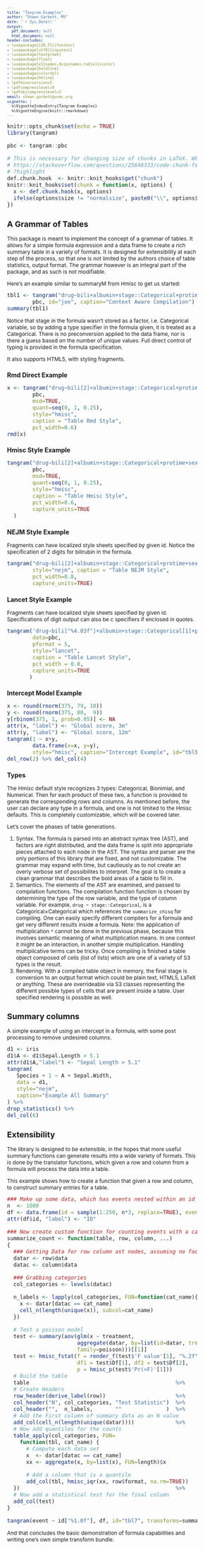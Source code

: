 ```yaml
---
title: "Tangram Examples"
author: "Shawn Garbett, MS"
date: '`r Sys.Date()`'
output:
  pdf_document: null
  html_document: null
header-includes:
- \usepackage[LGR,T1]{fontenc}
- \usepackage[utf8]{inputenc}
- \usepackage{textgreek}
- \usepackage{float}
- \usepackage[x11names,dvipsnames,table]{xcolor}
- \usepackage{boldline}
- \usepackage{colortbl}
- \usepackage{hhline}
- \pdfminorversion=5
- \pdfcompresslevel=9
- \pdfobjcompresslevel=2
email: shawn.garbett@vumc.org
vignette: |
  %\VignetteIndexEntry{Tangram Examples}
  %\VignetteEngine{knitr::rmarkdown}
---
```


<style type="text/css">

body, td {
   font-size: 12px;
}
code.r{
  font-size: 12px;
}
pre {
  font-size: 10px
}

</style>

```r
knitr::opts_chunk$set(echo = TRUE)
library(tangram)

pbc <- tangram::pbc

# This is necessary for changing size of chunks in LaTeX. Why isn't this patched in knitr?
# https://stackoverflow.com/questions/25646333/code-chunk-font-size-in-rmarkdown-with-knitr-and-latex/46526740
# ?highlight
def.chunk.hook  <- knitr::knit_hooks$get("chunk")
knitr::knit_hooks$set(chunk = function(x, options) {
  x <- def.chunk.hook(x, options)
  ifelse(options$size != "normalsize", paste0("\\", options$size,"\n\n", x, "\n\n \\normalsize"), x)
})
```

## A Grammar of Tables

This package is meant to implement the concept of a grammar of tables. It allows for a simple formula expression and a data frame to create a rich summary table in a variety of formats. It is designed for extensibility at each step of the process, so that one is not limited by the authors choice of table statistics, output format. The grammar however is an integral part of the package, and as such is not modifiable.

Here's an example similar to summaryM from Hmisc to get us started:

```r
tbl1 <- tangram("drug~bili+albumin+stage::Categorical+protime+sex+age+spiders",
        pbc, id="joe", caption="Context Aware Compilation")
summary(tbl1)
```

Notice that stage in the formula wasn't stored as a factor, i.e. Categorical variable, so by adding a type specifier in the formula given, it is treated as a Categorical. There is no preconversion applied to the data frame, nor is there a guess based on the number of unique values. Full direct control of typing is provided in the formula specification.

It also supports HTML5, with styling fragments.

### Rmd Direct Example
```r
x <- tangram("drug~bili[2]+albumin+stage::Categorical+protime+sex+age+spiders",
        pbc,
        msd=TRUE,
        quant=seq(0, 1, 0.25),
        style="hmisc",
        caption = "Table Rmd Style",
        pct_width=0.6)
rmd(x)
```

### Hmisc Style Example
```r
tangram("drug~bili[2]+albumin+stage::Categorical+protime+sex+age+spiders",
        pbc,
        msd=TRUE,
        quant=seq(0, 1, 0.25),
        style="hmisc",
        caption = "Table Hmisc Style",
        pct_width=0.6,
        capture_units=TRUE
  )
```

### NEJM Style Example
Fragments can have localized style sheets specified by given id. Notice the specification of 2 digits for bilirubin in the formula. 

```r
tangram("drug~bili[2]+albumin+stage::Categorical+protime+sex+age+spiders", pbc,
        style="nejm", caption = "Table NEJM Style",
        pct_width=0.8,
        capture_units=TRUE)
```

### Lancet Style Example
Fragments can have localized style sheets specified by given id. Specifications of digit output can also be c specifiers if enclosed in quotes.

```r
tangram('drug~bili["%4.03f"]+albumin+stage::Categorical[1]+protime+sex[1]+age+spiders[1]', 
        data=pbc,
        pformat = 5,
        style="lancet",
        caption = "Table Lancet Style",
        pct_width = 0.8,
        capture_units=TRUE
       )
```


### Intercept Model Example
```r
x <- round(rnorm(375, 79, 10))
y <- round(rnorm(375, 80,  9))
y[rbinom(375, 1, prob=0.05)] <- NA
attr(x, "label") <- "Global score, 3m"
attr(y, "label") <- "Global score, 12m"
tangram(1 ~ x+y,
        data.frame(x=x, y=y),
        style="hmisc", caption="Intercept Example", id="tbl5") %>%
del_row(2) %>% del_col(4)
```

### Types

The Hmisc default style recognizes 3 types: Categorical, Bionimial, and Numerical. Then for each product of these two, a function is provided to generate the corresponding rows and columns. As mentioned before, the user can declare any type in a formula, and one is not limited to the Hmisc defaults. This is completely customizable, which will be covered later.

Let's cover the phases of table generations.

1. Syntax. The formula is parsed into an abstract syntax tree (AST), and factors are right distributed, and the data frame is split into appropriate pieces attached to each node in the AST. The syntax and parser are the only portions of this library that are fixed, and not customizable. The grammar may expand with time, but cautiously as to not create an overly verbose set of possibilites to interpret. The goal is to create a clean grammar that describes the bold areas of a table to fill in.
2. Semantics. The elements of the AST are examined, and passed to compilation functions. The compilation function function is chosen by determining the type of the row variable, and the type of column variable. For example, `drug ~ stage::Categorical`, is a Categorical$\times$Categorical which references the `summarize_chisq` for compiling. One can easily specify different compilers for a formula and get very different results inside a formula. Note: the application of multiplication `*` cannot be done in the previous phase, because this involves semantic meaning of what multiplication means. In one context it might be an interaction, in another simple multiplication. Handling multiplicative terms can be tricky. Once compiling is finished a table object composed of cells (list of lists) which are one of a variety of S3 types is the result.
3. Rendering. With a compiled table object in memory, the final stage is conversion to an output format which could be plain text, HTML5, LaTeX or anything. These are overrideable via S3 classes representing the different possible types of cells that are present inside a table. User specified rendering is possible as well. 

## Summary columns

A simple example of using an intercept in a formula, with some post processing to remove undesired columns.

```r
d1 <- iris
d1$A <- d1$Sepal.Length > 5.1
attr(d1$A,"label") <- "Sepal Length > 5.1"
tangram(
   Species + 1 ~ A + Sepal.Width,
   data = d1,
   style="nejm",
   caption="Example All Summary"
) %>%
drop_statistics() %>%
del_col(6)
```

## Extensibility

The library is designed to be extensible, in the hopes that more useful summary functions can generate results into a wide variety of formats. This is done by the translator functions, which given a row and column from a formula will process the data into a table.

This example shows how to create a function that given a row and column, to construct summary entries for a table.

```r

### Make up some data, which has events nested within an id
n  <- 1000
df <- data.frame(id = sample(1:250, n*3, replace=TRUE), event = as.factor(rep(c("A", "B","C"), n)))
attr(df$id, "label") <- "ID"

### Now create custom function for counting events with a category
summarize_count <- function(table, row, column, ...)
{
  ### Getting Data for row column ast nodes, assuming no factors
  datar <- row$data
  datac <- column$data

  ### Grabbing categories
  col_categories <- levels(datac)

  n_labels <- lapply(col_categories, FUN=function(cat_name){
    x <- datar[datac == cat_name]
    cell_n(length(unique(x)), subcol=cat_name)
  })

  # Test a poisson model
  test <- summary(aov(glm(x ~ treatment,
                      aggregate(datar, by=list(id=datar, treatment=datac), FUN=length),
                      family=poisson)))[[1]]
  test <- hmisc_fstat(f = render_f(test$'F value'[1], "%.2f"),
                      df1 = test$Df[1], df2 = test$Df[2],
                      p = hmisc_p(test$'Pr(>F)'[1]))
  # Build the table
  table                                              %>%
  # Create Headers
  row_header(derive_label(row))                      %>%
  col_header("N", col_categories, "Test Statistic")  %>%
  col_header("",  n_labels,       ""              )  %>%
  # Add the First column of summary data as an N value
  add_col(cell_n(length(unique(datar))))             %>%
  # Now add quantiles for the counts
  table_apply(col_categories, FUN=
    function(tbl, cat_name) {
      # Compute each data set
      x  <- datar[datac == cat_name]
      xx <- aggregate(x, by=list(x), FUN=length)$x

      # Add a column that is a quantile
      add_col(tbl, hmisc_iqr(xx, row$format, na.rm=TRUE))
  })                                                 %>%
  # Now add a statistical test for the final column
  add_col(test)
}

tangram(event ~ id["%1.0f"], df, id="tbl7", transforms=summarize_count)
```

And that concludes the basic demonstration of formula capabilities and writing one's own simple transform bundle.
